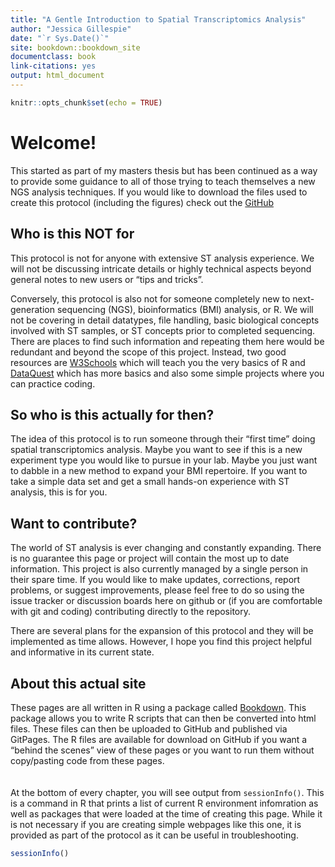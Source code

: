 ```yaml
---
title: "A Gentle Introduction to Spatial Transcriptomics Analysis"
author: "Jessica Gillespie"
date: "`r Sys.Date()`"
site: bookdown::bookdown_site
documentclass: book
link-citations: yes
output: html_document
---
```


```r
knitr::opts_chunk$set(echo = TRUE)
```

# Welcome!
This started as part of my masters thesis but has been continued as a way to provide some guidance to all of those trying to teach themselves a new NGS analysis techniques. If you would like to download the files used to create this protocol (including the figures) check out the [GitHub](https://github.com/j-gillespie-dna/STanalysis)

## Who is this NOT for
This protocol is not for anyone with extensive ST analysis experience. We will not be discussing intricate details or highly technical aspects beyond general notes to new users or "tips and tricks".

Conversely, this protocol is also not for someone completely new to next-generation sequencing (NGS), bioinformatics (BMI) analysis, or R. We will not be covering in detail datatypes, file handling, basic biological concepts involved with ST samples, or ST concepts prior to completed sequencing. There are places to find such information and repeating them here would be redundant and beyond the scope of this project. Instead, two good resources are [W3Schools](https://www.w3schools.com/r/default.asp) which will teach you the very basics of R and [DataQuest](https://www.dataquest.io/blog/learn-r-for-data-science/) which has more basics and also some simple projects where you can practice coding.

## So who is this actually for then?
The idea of this protocol is to run someone through their "first time" doing spatial transcriptomics analysis. Maybe you want to see if this is a new experiment type you would like to pursue in your lab. Maybe you just want to dabble in a new method to expand your BMI repertoire. If you want to take a simple data set and get a small hands-on experience with ST analysis, this is for you.

## Want to contribute?
The world of ST analysis is ever changing and constantly expanding. There is no guarantee this page or project will contain the most up to date information. This project is also currently managed by a single person in their spare time. If you would like to make updates, corrections, report problems, or suggest improvements, please feel free to do so using the issue tracker or discussion boards here on github or (if you are comfortable with git and coding) contributing directly to the repository.

There are several plans for the expansion of this protocol and they will be implemented as time allows. However, I hope you find this project helpful and informative in its current state.

## About this actual site
These pages are all written in R using a package called [Bookdown](https://bookdown.org/). This package allows you to write R scripts that can then be converted into html files. These files can then be uploaded to GitHub and published via GitPages. The R files are available for download on GitHub if you want a "behind the scenes" view of these pages or you want to run them without copy/pasting code from these pages.
<br>
<br>
<br>
At the bottom of every chapter, you will see output from `sessionInfo()`. This is a command in R that prints a list of current R environment infomration as well as packages that were loaded at the time of creating this page. While it is not necessary if you are creating simple webpages like this one, it is provided as part of the protocol as it can be useful in troubleshooting.

``` r
sessionInfo()
```
